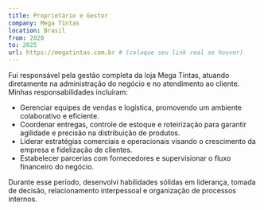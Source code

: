 ```yaml
---
title: Proprietário e Gestor
company: Mega Tintas
location: Brasil
from: 2020
to: 2025
url: https://megatintas.com.br # (coloque seu link real se houver)
---
```


Fui responsável pela gestão completa da loja Mega Tintas, atuando diretamente na administração do negócio e no atendimento ao cliente. Minhas responsabilidades incluíram:

- Gerenciar equipes de vendas e logística, promovendo um ambiente colaborativo e eficiente.
- Coordenar entregas, controle de estoque e roteirização para garantir agilidade e precisão na distribuição de produtos.
- Liderar estratégias comerciais e operacionais visando o crescimento da empresa e fidelização de clientes.
- Estabelecer parcerias com fornecedores e supervisionar o fluxo financeiro do negócio.

Durante esse período, desenvolvi habilidades sólidas em liderança, tomada de decisão, relacionamento interpessoal e organização de processos internos.
